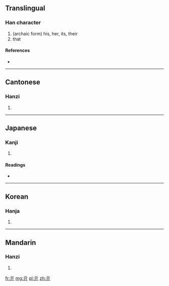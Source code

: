 {{also|其}}<!-- may be replaced by zh-forms -->
==Translingual==

===Han character===
{{Han char|rn=7|rad=二|as=02|sn=4|four=1022<sub>1</sub>|canj=一一中 (MML)}}

# (archaic form) his, her, its, their
# that

====References====
* {{Han ref|kx=0086.100|dkj=00256|dj=0178.030|hdz=10010.030|uh=4E93|ud=20115|bh=C951|bd=51537}}

----

==Cantonese==

===Hanzi===
{{yue-hanzi|jyut=|y=kei4}}

# {{defn|Cantonese|sort=二02}}

----

==Japanese==

===Kanji===
{{ja-kanji|grade=|rs=二02}}

# {{defn|Japanese|sort=二02}}

====Readings====
* {{ja-readings|on=[[き]] (ki)|kun=}}

----

==Korean==

===Hanja===
{{ko-hanja|hangeul=기|rv=gi|mr=ki}}

# {{defn|Korean|sort=二02}}

----

==Mandarin==

===Hanzi===
{{cmn-hanzi|pin=[[qí]] ([[qi2]])|wg=ch'i<sup>2</sup>}}

# {{defn|Mandarin|sort=二02}}

[[fr:亓]]
[[mg:亓]]
[[pl:亓]]
[[zh:亓]]